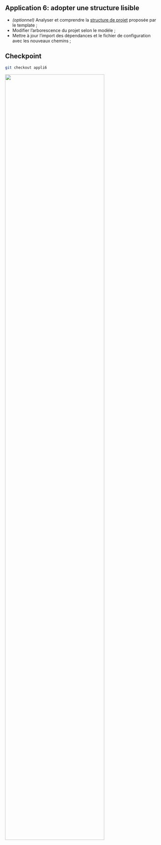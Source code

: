 ::: {.callout-tip}

## Application 6: adopter une structure lisible

- _(optionnel)_ Analyser et comprendre la [structure de projet](https://drivendata.github.io/cookiecutter-data-science/#directory-structure) proposée par le template ;
- Modifier l'arborescence du projet selon le modèle ;
- Mettre à jour l'import des dépendances et le fichier de configuration avec les nouveaux chemins ;
:::


::: {.callout-caution collapse="true"}
## Checkpoint

```.bash
git checkout appli6
```

![](/checkpoint.jpg){width=80% fig-align="center"}


:::
